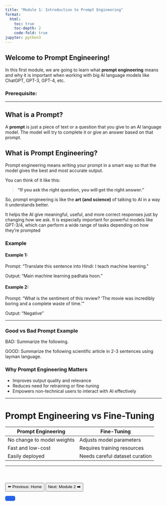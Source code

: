 ```yaml
---
title: "Module 1: Introduction to Prompt Engineering"
format:
  html:
    toc: true
    toc-depth: 2
    code-fold: true
jupyter: python3
---
```


##  Welcome to Prompt Engineering!

In this first module, we are going to learn what **prompt engineering** means and why it is important when working with big AI language models like ChatGPT, GPT-3, GPT-4, etc.

### Prerequisite:

---

##  What is a Prompt?
A **prompt** is just a piece of text or a question that you give to an AI language model.
The model will try to complete it or give an answer based on that prompt.

## What is Prompt Engineering?

Prompt engineering means writing your prompt in a smart way so that the model gives the best and most accurate output.

You can think of it like this:

> **"If you ask the right question, you will get the right answer."**

So, prompt engineering is like the **art (and science)** of talking to AI in a way it understands better.

It helps the AI give meaningful, useful, and more correct responses just by changing how we ask.
It is especially important for powerful models like GPT-3/4, which can perform a wide range of tasks depending on how they’re prompted

### Example

#### Example 1:
Prompt: "Translate this sentence into Hindi: I teach machine learning."

Output: "Main machine learning padhata hoon."


#### Example 2:
Prompt: "What is the sentiment of this review? 'The movie was incredibly boring and a complete waste of time.'"

Output: "Negative"

---

###  Good vs Bad Prompt Example

BAD: Summarize the following.


GOOD: Summarize the following scientific article in 2-3 sentences using layman language.


### Why Prompt Engineering Matters

- Improves output quality and relevance
- Reduces need for retraining or fine-tuning
- Empowers non-technical users to interact with AI effectively

---

#  Prompt Engineering vs Fine-Tuning

| Prompt Engineering | Fine-Tuning |
|--------------------|-------------|
| No change to model weights | Adjusts model parameters |
| Fast and low-cost | Requires training resources |
| Easily deployed | Needs careful dataset curation |

---


<div style="display: flex; justify-content: space-between; margin-top: 40px;">
  <a href="index1.html"><button>⬅️ Previous: Home</button></a>
  <a href="module2.html"><button>Next: Module 2 ➡️</button></a>
</div>

<button style="padding: 8px 16px; background-color: #2563eb; color: white; border: none; border-radius: 5px;">


